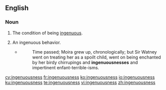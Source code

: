 ==English==

===Noun===
{{en-noun|~|es}}

# The condition of being [[ingenuous]].
# {{lb|en|countable}} An ingenuous behavior.
#* {{w|Aldous Huxley}}
#*: Time passed; Moira grew up, chronologically; but Sir Watney went on treating her as a spoilt child, went on being enchanted by her birdy chirrupings and '''ingenuousnesses''' and impertinent enfant-terrible-isms.

[[cy:ingenuousness]]
[[fr:ingenuousness]]
[[ko:ingenuousness]]
[[io:ingenuousness]]
[[ku:ingenuousness]]
[[te:ingenuousness]]
[[vi:ingenuousness]]
[[zh:ingenuousness]]